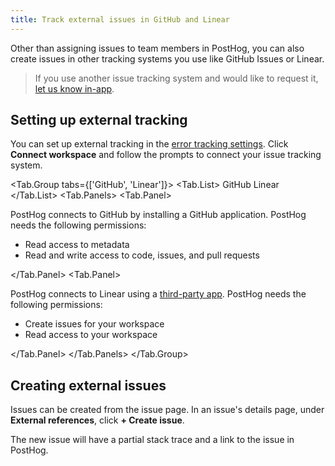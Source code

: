 ```yaml
---
title: Track external issues in GitHub and Linear
---
```



Other than assigning issues to team members in PostHog, you can also create issues in other tracking systems you use like GitHub Issues or Linear. 

> If you use another issue tracking system and would like to request it, [let us know in-app](https://app.posthog.com#panel=support%3Afeedback%3Aerror_tracking%3Alow%3Atrue).

## Setting up external tracking

You can set up external tracking in the [error tracking settings](https://app.posthog.com/project/configuration?tab=error-tracking-integrations). Click **Connect workspace** and follow the prompts to connect your issue tracking system.

<Tab.Group tabs={['GitHub', 'Linear']}>
<Tab.List>
  <Tab>GitHub</Tab>
  <Tab>Linear</Tab>
</Tab.List>
<Tab.Panels>
<Tab.Panel>

PostHog connects to GitHub by installing a GitHub application. PostHog needs the following permissions:

- Read access to metadata
- Read and write access to code, issues, and pull requests

</Tab.Panel>
<Tab.Panel>

PostHog connects to Linear using a [third-party app](https://linear.app/docs/third-party-application-approvals). PostHog needs the following permissions:

- Create issues for your workspace
- Read access to your workspace

</Tab.Panel>
</Tab.Panels>
</Tab.Group>

## Creating external issues 

Issues can be created from the issue page. In an issue's details page, under **External references**, click **+ Create issue**.

<ProductScreenshot
    imageLight="https://res.cloudinary.com/dmukukwp6/image/upload/create_issue_error_light_b89cd91da1.png"
    imageDark="https://res.cloudinary.com/dmukukwp6/image/upload/create_issue_error_dark_7d158087f8.png"
    alt="Error tracking create issue in external tracking system"
    classes="rounded"
/>

The new issue will have a partial stack trace and a link to the issue in PostHog.
